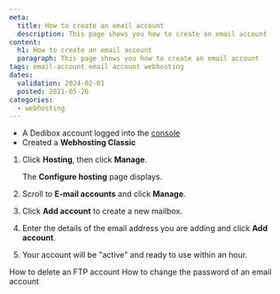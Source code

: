 ```yaml
---
meta:
  title: How to create an email account
  description: This page shows you how to create an email account
content:
  h1: How to create an email account
  paragraph: This page shows you how to create an email account
tags: email-account email account webhosting 
dates:
  validation: 2024-02-01
  posted: 2021-05-26
categories:
  - webhosting
---
```


<Macro id="webhosting-online" />

<Macro id="requirements" />

- A Dedibox account logged into the [console](https://console.online.net)
- Created a **Webhosting Classic**

1. Click **Hosting**, then click **Manage**.
    <Lightbox src="scaleway_webhostingc_manage.webp" />

    The **Configure hosting** page displays.
2. Scroll to **E-mail accounts** and click **Manage**.
3. Click **Add account** to create a new mailbox.
4. Enter the details of the email address you are adding and click **Add account**.
5. Your account will be "active" and ready to use within an hour.


<Navigation title="See also">
  <PreviousButton to="/dedibox-console/classic-hosting/how-to/delete-ftp-account/">How to delete an FTP account</PreviousButton>
  <NextButton to="/dedibox-console/classic-hosting/how-to/change-email-account-password/">How to change the password of an email account</NextButton>
</Navigation>